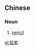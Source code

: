 ==Chinese==
===Noun===
{{cmn-noun|s|tra=鉛筆|pin=qiānbǐ|pint=qian1bi3|rs=钅05}}

# [[pencil]]

[[pl:铅笔]]